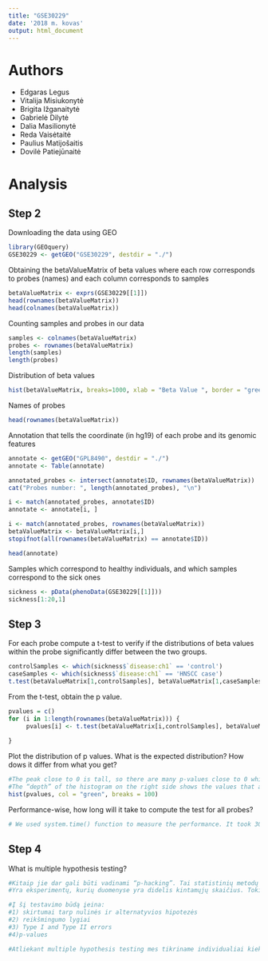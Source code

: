 ```yaml
---
title: "GSE30229"
date: '2018 m. kovas'
output: html_document
---
```

# Authors
- Edgaras Legus
- Vitalija Misiukonytė
- Brigita Ižganaitytė
- Gabrielė Dilytė
- Dalia Masilionytė
- Reda Vaisėtaitė
- Paulius Matijošaitis
- Dovilė Patiejūnaitė

# Analysis
## Step 2
Downloading the data using GEO 
```r
library(GEOquery)
GSE30229 <- getGEO("GSE30229", destdir = "./")
```

Obtaining the betaValueMatrix of beta values where each row corresponds to probes (names) and each column corresponds to samples

```r
betaValueMatrix <- exprs(GSE30229[[1]])
head(rownames(betaValueMatrix))
head(colnames(betaValueMatrix))
```

Counting samples and probes in our data
```r
samples <- colnames(betaValueMatrix)
probes <- rownames(betaValueMatrix)
length(samples)
length(probes)
```

Distribution of beta values
```r
hist(betaValueMatrix, breaks=1000, xlab = "Beta Value ", border = "green", main = "Beta value distribution")
```

Names of probes
```r
head(rownames(betaValueMatrix))
```

Annotation that tells the coordinate (in hg19) of each probe and its genomic features
```r
annotate <- getGEO("GPL8490", destdir = "./")
annotate <- Table(annotate)

annotated_probes <- intersect(annotate$ID, rownames(betaValueMatrix))
cat("Probes number: ", length(annotated_probes), "\n")

i <- match(annotated_probes, annotate$ID)
annotate <- annotate[i, ]

i <- match(annotated_probes, rownames(betaValueMatrix))
betaValueMatrix <- betaValueMatrix[i,]
stopifnot(all(rownames(betaValueMatrix) == annotate$ID))

head(annotate)
```

Samples which correspond to healthy individuals, and which samples correspond to the sick ones
```r
sickness <- pData(phenoData(GSE30229[[1]]))
sickness[1:20,1]
```

## Step 3

For each probe compute a t-test to verify if the distributions of beta values within the probe significantly differ between the two groups.

```r
controlSamples <- which(sickness$`disease:ch1` == 'control')
caseSamples <- which(sickness$`disease:ch1` == 'HNSCC case')
t.test(betaValueMatrix[1,controlSamples], betaValueMatrix[1,caseSamples])
```

From the t-test, obtain the p value.
```r
pvalues = c()
for (i in 1:length(rownames(betaValueMatrix))) {
     pvalues[i] <- t.test(betaValueMatrix[i,controlSamples], betaValueMatrix[i,caseSamples])$p.value
     
}
```
Plot the distribution of p values. What is the expected distribution? How dows it differ from what you get?

```r
#The peak close to 0 is tall, so there are many p-values close to 0 which means that there is a lot of significant values.
#The “depth” of the histogram on the right side shows the values that are null.
hist(pvalues, col = "green", breaks = 100)
```

Performance-wise, how long will it take to compute the test for all probes?
```r
# We used system.time() function to measure the performance. It took 30.100 seconds to perform all the t-tests
```

## Step 4

What is multiple hypothesis testing?
```r
#Kitaip jie dar gali būti vadinami “p-hacking”. Tai statistinių metodų naudojimas tam, kad išgauti geresnius, reikšmingesnius rezultatus. 
#Yra eksperimentų, kurių duomenyse yra didelis kintamųjų skaičius. Tokie didelio našumo eksperimetai atliekami genetikoje ir image analysis. 

#Į šį testavimo būdą įeina:
#1) skirtumai tarp nulinės ir alternatyvios hipotezės
#2) reikšmingumo lygiai
#3) Type I and Type II errors
#4)p-values

#Atliekant multiple hypothesis testing mes tikriname individualiai kiekvieną nulinę hipotezę. Kad galėtume atmesti bent kelias nulines hipotezes. 
```
